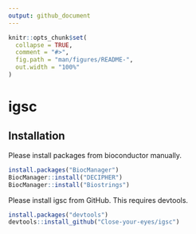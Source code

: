 ```yaml
---
output: github_document
---
```


<!-- README.md is generated from README.Rmd. Please edit that file -->

```r
knitr::opts_chunk$set(
  collapse = TRUE,
  comment = "#>",
  fig.path = "man/figures/README-",
  out.width = "100%"
)
```

# igsc

<!-- badges: start -->
<!-- badges: end -->


## Installation

Please install packages from bioconductor manually.

``` r
install.packages("BiocManager")
BiocManager::install("DECIPHER")
BiocManager::install("Biostrings")
```

Please install igsc from GitHub. This requires devtools.

``` r
install.packages("devtools")
devtools::install_github("Close-your-eyes/igsc")
```



